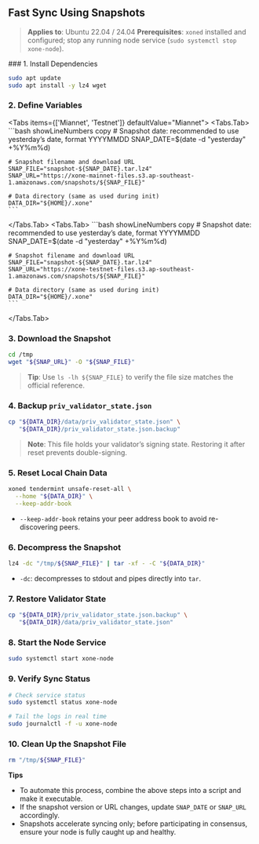 
## Fast Sync Using Snapshots

> **Applies to**: Ubuntu 22.04 / 24.04
> **Prerequisites**: `xoned` installed and configured; stop any running node service (`sudo systemctl stop xone-node`).

<Steps>
### 1. Install Dependencies

```bash showLineNumbers copy
sudo apt update
sudo apt install -y lz4 wget
```

### 2. Define Variables

<Tabs items={['Miannet', 'Testnet']} defaultValue="Miannet">
  <Tabs.Tab>
    ```bash showLineNumbers copy
    # Snapshot date: recommended to use yesterday’s date, format YYYYMMDD
    SNAP_DATE=$(date -d "yesterday" +%Y%m%d)

    # Snapshot filename and download URL
    SNAP_FILE="snapshot-${SNAP_DATE}.tar.lz4"
    SNAP_URL="https://xone-mainnet-files.s3.ap-southeast-1.amazonaws.com/snapshots/${SNAP_FILE}"

    # Data directory (same as used during init)
    DATA_DIR="${HOME}/.xone"
    ```
  </Tabs.Tab>
  <Tabs.Tab>
    ```bash showLineNumbers copy
    # Snapshot date: recommended to use yesterday’s date, format YYYYMMDD
    SNAP_DATE=$(date -d "yesterday" +%Y%m%d)

    # Snapshot filename and download URL
    SNAP_FILE="snapshot-${SNAP_DATE}.tar.lz4"
    SNAP_URL="https://xone-testnet-files.s3.ap-southeast-1.amazonaws.com/snapshots/${SNAP_FILE}"

    # Data directory (same as used during init)
    DATA_DIR="${HOME}/.xone"
    ```
  </Tabs.Tab>
</Tabs>

### 3. Download the Snapshot

```bash showLineNumbers copy
cd /tmp
wget "${SNAP_URL}" -O "${SNAP_FILE}"
```

> **Tip**: Use `ls -lh ${SNAP_FILE}` to verify the file size matches the official reference.

### 4. Backup `priv_validator_state.json`

```bash showLineNumbers copy
cp "${DATA_DIR}/data/priv_validator_state.json" \
   "${DATA_DIR}/priv_validator_state.json.backup"
```

> **Note**: This file holds your validator’s signing state. Restoring it after reset prevents double-signing.

### 5. Reset Local Chain Data

```bash showLineNumbers copy
xoned tendermint unsafe-reset-all \
  --home "${DATA_DIR}" \
  --keep-addr-book
```

* `--keep-addr-book` retains your peer address book to avoid re-discovering peers.

### 6. Decompress the Snapshot

```bash showLineNumbers copy
lz4 -dc "/tmp/${SNAP_FILE}" | tar -xf - -C "${DATA_DIR}"
```

* `-dc`: decompresses to stdout and pipes directly into `tar`.

### 7. Restore Validator State

```bash showLineNumbers copy
cp "${DATA_DIR}/priv_validator_state.json.backup" \
   "${DATA_DIR}/data/priv_validator_state.json"
```

### 8. Start the Node Service

```bash showLineNumbers copy
sudo systemctl start xone-node
```

### 9. Verify Sync Status

```bash showLineNumbers copy
# Check service status
sudo systemctl status xone-node

# Tail the logs in real time
sudo journalctl -f -u xone-node
```

### 10. Clean Up the Snapshot File

```bash showLineNumbers copy
rm "/tmp/${SNAP_FILE}"
```

</Steps>

**Tips**

* To automate this process, combine the above steps into a script and make it executable.
* If the snapshot version or URL changes, update `SNAP_DATE` or `SNAP_URL` accordingly.
* Snapshots accelerate syncing only; before participating in consensus, ensure your node is fully caught up and healthy.
